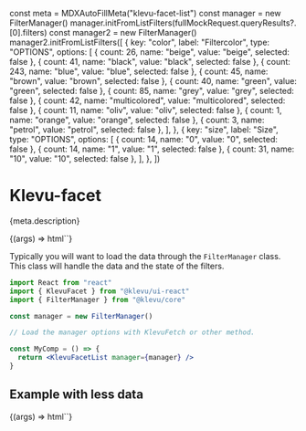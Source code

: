 const meta = MDXAutoFillMeta("klevu-facet-list")
const manager = new FilterManager()
manager.initFromListFilters(fullMockRequest.queryResults?.[0].filters)
const manager2 = new FilterManager()
manager2.initFromListFilters([
  {
    key: "color",
    label: "Filtercolor",
    type: "OPTIONS",
    options: [
      { count: 26, name: "beige", value: "beige", selected: false },
      { count: 41, name: "black", value: "black", selected: false },
      { count: 243, name: "blue", value: "blue", selected: false },
      { count: 45, name: "brown", value: "brown", selected: false },
      { count: 40, name: "green", value: "green", selected: false },
      { count: 85, name: "grey", value: "grey", selected: false },
      { count: 42, name: "multicolored", value: "multicolored", selected: false },
      { count: 11, name: "oliv", value: "oliv", selected: false },
      { count: 1, name: "orange", value: "orange", selected: false },
      { count: 3, name: "petrol", value: "petrol", selected: false },
    ],
  },
  {
    key: "size",
    label: "Size",
    type: "OPTIONS",
    options: [
      { count: 14, name: "0", value: "0", selected: false },
      { count: 14, name: "1", value: "1", selected: false },
      { count: 31, name: "10", value: "10", selected: false },
    ],
  },
])

<Meta
  title="Components/Facet list"
  component="klevu-facet-list"
  argTypes={meta.argTypes}
  parameters={meta.parameters}
/>

# Klevu-facet

<Description>{meta.description}</Description>

<Canvas>
  <Story
    name="Facet list"
    args={{
      manager: manager,
    }}
  >
    {(args) => html`<klevu-facet-list
      accordion=${ifDefined(args.accordion)}
      .customOrder=${args.customOrder}
      .manager=${args.manager}
      .mode=${args.mode}
      use-apply-button="${ifDefined(args.useApplyButton)}}"
    ></klevu-facet-list>`}
  </Story>
</Canvas>

Typically you will want to load the data through the `FilterManager` class. This class will handle the data and the state of the filters.

```jsx
import React from "react"
import { KlevuFacet } from "@klevu/ui-react"
import { FilterManager } from "@klevu/core"

const manager = new FilterManager()

// Load the manager options with KlevuFetch or other method.

const MyComp = () => {
  return <KlevuFacetList manager={manager} />
}
```

<ArgsTable story="Facet list" />

## Example with less data

<Canvas>
  <Story
    name="Small example"
    args={{
      manager: manager2,
    }}
  >
    {(args) => html`<klevu-facet-list
      accordion=${ifDefined(args.accordion)}
      .customOrder=${args.customOrder}
      .manager=${args.manager}
      .mode=${args.mode}
      use-apply-button="${ifDefined(args.useApplyButton)}}"
    ></klevu-facet-list>`}
  </Story>
</Canvas>
